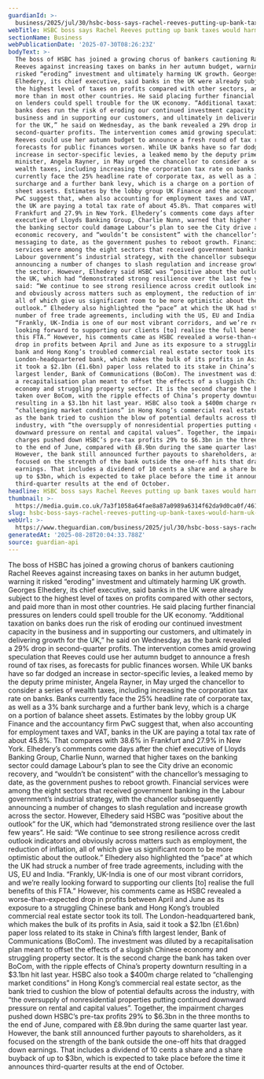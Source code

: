 ```yaml
---
guardianId: >-
  business/2025/jul/30/hsbc-boss-says-rachel-reeves-putting-up-bank-taxes-would-harm-uk-growth
webTitle: HSBC boss says Rachel Reeves putting up bank taxes would harm UK growth
sectionName: Business
webPublicationDate: '2025-07-30T08:26:23Z'
bodyText: >-
  The boss of HSBC has joined a growing chorus of bankers cautioning Rachel
  Reeves against increasing taxes on banks in her autumn budget, warning it
  risked “eroding” investment and ultimately harming UK growth. Georges
  Elhedery, its chief executive, said banks in the UK were already subject to
  the highest level of taxes on profits compared with other sectors, and paid
  more than in most other countries. He said placing further financial pressures
  on lenders could spell trouble for the UK economy. “Additional taxation on
  banks does run the risk of eroding our continued investment capacity in the
  business and in supporting our customers, and ultimately in delivering growth
  for the UK,” he said on Wednesday, as the bank revealed a 29% drop in
  second-quarter profits. The intervention comes amid growing speculation that
  Reeves could use her autumn budget to announce a fresh round of tax rises, as
  forecasts for public finances worsen. While UK banks have so far dodged an
  increase in sector-specific levies, a leaked memo by the deputy prime
  minister, Angela Rayner, in May urged the chancellor to consider a series of
  wealth taxes, including increasing the corporation tax rate on banks. Banks
  currently face the 25% headline rate of corporate tax, as well as a 3% bank
  surcharge and a further bank levy, which is a charge on a portion of balance
  sheet assets. Estimates by the lobby group UK Finance and the accountancy firm
  PwC suggest that, when also accounting for employment taxes and VAT, banks in
  the UK are paying a total tax rate of about 45.8%. That compares with 38.6% in
  Frankfurt and 27.9% in New York. Elhedery’s comments come days after the chief
  executive of Lloyds Banking Group, Charlie Nunn, warned that higher taxes on
  the banking sector could damage Labour’s plan to see the City drive an
  economic recovery, and “wouldn’t be consistent” with the chancellor’s
  messaging to date, as the government pushes to reboot growth. Financial
  services were among the eight sectors that received government banking in the
  Labour government’s industrial strategy, with the chancellor subsequently
  announcing a number of changes to slash regulation and increase growth across
  the sector. However, Elhedery said HSBC was “positive about the outlook” for
  the UK, which had “demonstrated strong resilience over the last few years”. He
  said: “We continue to see strong resilience across credit outlook indicators
  and obviously across matters such as employment, the reduction of inflation,
  all of which give us significant room to be more optimistic about the
  outlook.” Elhedery also highlighted the “pace” at which the UK had struck a
  number of free trade agreements, including with the US, EU and India.
  “Frankly, UK-India is one of our most vibrant corridors, and we’re really
  looking forward to supporting our clients [to] realise the full benefits of
  this FTA.” However, his comments came as HSBC revealed a worse-than-expected
  drop in profits between April and June as its exposure to a struggling Chinese
  bank and Hong Kong’s troubled commercial real estate sector took its toll. The
  London-headquartered bank, which makes the bulk of its profits in Asia, said
  it took a $2.1bn (£1.6bn) paper loss related to its stake in China’s fifth
  largest lender, Bank of Communications (BoCom). The investment was diluted by
  a recapitalisation plan meant to offset the effects of a sluggish Chinese
  economy and struggling property sector. It is the second charge the bank has
  taken over BoCom, with the ripple effects of China’s property downturn
  resulting in a $3.1bn hit last year. HSBC also took a $400m charge related to
  “challenging market conditions” in Hong Kong’s commercial real estate sector,
  as the bank tried to cushion the blow of potential defaults across the
  industry, with “the oversupply of nonresidential properties putting continued
  downward pressure on rental and capital values”. Together, the impairment
  charges pushed down HSBC’s pre-tax profits 29% to $6.3bn in the three months
  to the end of June, compared with £8.9bn during the same quarter last year.
  However, the bank still announced further payouts to shareholders, as it
  focused on the strength of the bank outside the one-off hits that dragged down
  earnings. That includes a dividend of 10 cents a share and a share buyback of
  up to $3bn, which is expected to take place before the time it announces
  third-quarter results at the end of October.
headline: HSBC boss says Rachel Reeves putting up bank taxes would harm UK growth
thumbnail: >-
  https://media.guim.co.uk/7a3f1058a64fae8a87a0989a6314f62da9d0ca0f/461_232_2716_2173/500.jpg
slug: hsbc-boss-says-rachel-reeves-putting-up-bank-taxes-would-harm-uk-growth
webUrl: >-
  https://www.theguardian.com/business/2025/jul/30/hsbc-boss-says-rachel-reeves-putting-up-bank-taxes-would-harm-uk-growth
generatedAt: '2025-08-28T20:04:33.788Z'
source: guardian-api
---
```

The boss of HSBC has joined a growing chorus of bankers cautioning Rachel Reeves against increasing taxes on banks in her autumn budget, warning it risked “eroding” investment and ultimately harming UK growth. Georges Elhedery, its chief executive, said banks in the UK were already subject to the highest level of taxes on profits compared with other sectors, and paid more than in most other countries. He said placing further financial pressures on lenders could spell trouble for the UK economy. “Additional taxation on banks does run the risk of eroding our continued investment capacity in the business and in supporting our customers, and ultimately in delivering growth for the UK,” he said on Wednesday, as the bank revealed a 29% drop in second-quarter profits. The intervention comes amid growing speculation that Reeves could use her autumn budget to announce a fresh round of tax rises, as forecasts for public finances worsen. While UK banks have so far dodged an increase in sector-specific levies, a leaked memo by the deputy prime minister, Angela Rayner, in May urged the chancellor to consider a series of wealth taxes, including increasing the corporation tax rate on banks. Banks currently face the 25% headline rate of corporate tax, as well as a 3% bank surcharge and a further bank levy, which is a charge on a portion of balance sheet assets. Estimates by the lobby group UK Finance and the accountancy firm PwC suggest that, when also accounting for employment taxes and VAT, banks in the UK are paying a total tax rate of about 45.8%. That compares with 38.6% in Frankfurt and 27.9% in New York. Elhedery’s comments come days after the chief executive of Lloyds Banking Group, Charlie Nunn, warned that higher taxes on the banking sector could damage Labour’s plan to see the City drive an economic recovery, and “wouldn’t be consistent” with the chancellor’s messaging to date, as the government pushes to reboot growth. Financial services were among the eight sectors that received government banking in the Labour government’s industrial strategy, with the chancellor subsequently announcing a number of changes to slash regulation and increase growth across the sector. However, Elhedery said HSBC was “positive about the outlook” for the UK, which had “demonstrated strong resilience over the last few years”. He said: “We continue to see strong resilience across credit outlook indicators and obviously across matters such as employment, the reduction of inflation, all of which give us significant room to be more optimistic about the outlook.” Elhedery also highlighted the “pace” at which the UK had struck a number of free trade agreements, including with the US, EU and India. “Frankly, UK-India is one of our most vibrant corridors, and we’re really looking forward to supporting our clients [to] realise the full benefits of this FTA.” However, his comments came as HSBC revealed a worse-than-expected drop in profits between April and June as its exposure to a struggling Chinese bank and Hong Kong’s troubled commercial real estate sector took its toll. The London-headquartered bank, which makes the bulk of its profits in Asia, said it took a $2.1bn (£1.6bn) paper loss related to its stake in China’s fifth largest lender, Bank of Communications (BoCom). The investment was diluted by a recapitalisation plan meant to offset the effects of a sluggish Chinese economy and struggling property sector. It is the second charge the bank has taken over BoCom, with the ripple effects of China’s property downturn resulting in a $3.1bn hit last year. HSBC also took a $400m charge related to “challenging market conditions” in Hong Kong’s commercial real estate sector, as the bank tried to cushion the blow of potential defaults across the industry, with “the oversupply of nonresidential properties putting continued downward pressure on rental and capital values”. Together, the impairment charges pushed down HSBC’s pre-tax profits 29% to $6.3bn in the three months to the end of June, compared with £8.9bn during the same quarter last year. However, the bank still announced further payouts to shareholders, as it focused on the strength of the bank outside the one-off hits that dragged down earnings. That includes a dividend of 10 cents a share and a share buyback of up to $3bn, which is expected to take place before the time it announces third-quarter results at the end of October.
